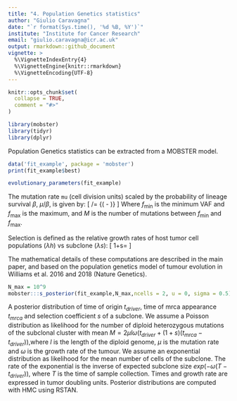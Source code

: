 ```yaml
---
title: "4. Population Genetics statistics"
author: "Giulio Caravagna"
date: "`r format(Sys.time(), '%d %B, %Y')`"
institute: "Institute for Cancer Research"
email: "giulio.caravagna@icr.ac.uk"
output: rmarkdown::github_document
vignette: >
  %\VignetteIndexEntry{4}
  %\VignetteEngine{knitr::rmarkdown}
  %\VignetteEncoding{UTF-8}
---
```


```r
knitr::opts_chunk$set(
  collapse = TRUE,
  comment = "#>"
)
```


```r
library(mobster)
library(tidyr)
library(dplyr)
```

Population Genetics statistics can be extracted from a MOBSTER model. 

```r
data('fit_example', package = 'mobster')
print(fit_example$best)

evolutionary_parameters(fit_example)
```

The mutation rate `mu` (cell division units) scaled by the probability of lineage survival $\beta$, $\mu/\beta$, is given by:
\[
\mu/\beta = \dfrac{M} {(\frac{1}{f_\text{min}} - \frac{1}{f_\text{max}})}
\]
Where $f_\text{min}$ is the minimum VAF and $f_\text{max}$ is the maximum, and
$M$ is the number of mutations between $f_\text{min}$ and $f_\text{max}$.

Selection is defined as the relative growth rates of host tumor cell populations ($\lambda h$) vs subclone ($\lambda s$):
\[
1+s= \dfrac{\lambda h}{ \lambda s}
\]

The mathematical details of these computations are described in the main paper, and based on the population genetics model of tumour evolution in Williams et al. 2016 and 2018 (Nature Genetics).



```r
N_max = 10^9
mobster:::s_posterior(fit_example,N_max,ncells = 2, u = 0, sigma = 0.5)
```

A posterior distribution of time of origin $t_{driver}$, time of mrca appearance $t_{mrca}$ and selection coefficient $s$ of a subclone.
We assume a Poisson distribution as likelihood for the number of diploid heterozygous mutations of the subclonal cluster with mean 
$M = 2\mu l\omega(t_{driver} + (1+s)(t_{mrca} - t_{driver}))$,where $l$ is the length of the diploid genome, 
$\mu$ is the mutation rate and $\omega$ is the growth rate of the tumour. 
We assume an exponential distribution as likelihood for the mean number of cells of the subclone. The rate of the exponential is the inverse of expected
subclone size $exp(-\omega(T-t_{driver}))$, where $T$ is the time of sample collection. Times and growth rate are expressed in tumor doubling units. 
Posterior distributions are computed with HMC using RSTAN.


